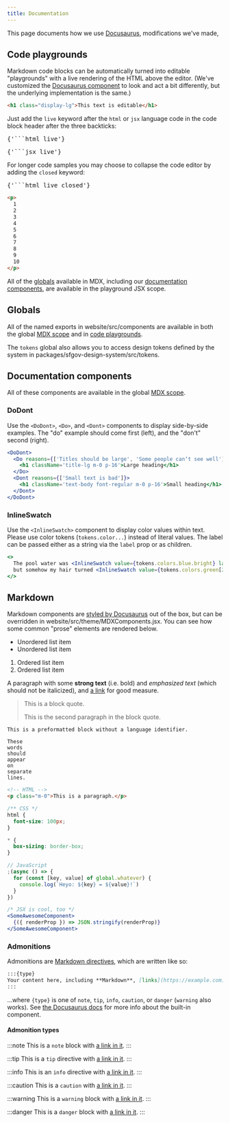 ```yaml
---
title: Documentation
---
```



This page documents how we use [Docusaurus], modifications we've made,

## Code playgrounds

Markdown code blocks can be automatically turned into editable "playgrounds" with a
live rendering of the HTML above the editor. (We've customized the
[Docusaurus component][code blocks] to look and act a bit differently, but the
underlying implementation is the same.)

```html live
<h1 class="display-lg">This text is editable</h1>
```

Just add the `live` keyword after the `html` or `jsx` language code in the code block
header after the three backticks:

<pre>{'```html live'}</pre>

<pre>{'```jsx live'}</pre>

For longer code samples you may choose to collapse the code editor by adding the
`closed` keyword:

<pre>{'```html live closed'}</pre>

```html live closed
<p>
  1
  2
  3
  4
  5
  6
  7
  8
  9
  10
</p>
```

All of the [globals](#globals) available in MDX, including our
[documentation components](#documentation-components), are available in the playground
JSX scope.

## Globals

All of the named exports in <GitHubFileLink>website/src/components</GitHubFileLink>
are available in both the global [MDX scope] and in [code playgrounds].

The `tokens` global also allows you to access design tokens defined by the system
in <GitHubFileLink>packages/sfgov-design-system/src/tokens</GitHubFileLink>.

## Documentation components

All of these components are available in the global [MDX scope].

### DoDont

Use the `<DoDont>`, `<Do>`, and `<Dont>` components to display side-by-side examples.
The "do" example should come first (left), and the "don't" second (right).

```jsx live
<DoDont>
  <Do reasons={['Titles should be large', 'Some people canʼt see well']}>
    <h1 className='title-lg m-0 p-16'>Large heading</h1>
  </Do>
  <Dont reasons={['Small text is bad']}>
    <h1 className='text-body font-regular m-0 p-16'>Small heading</h1>
  </Dont>
</DoDont>
```

### InlineSwatch

Use the `<InlineSwatch>` component to display color values within text. Please use
color tokens (`tokens.color...`) instead of literal values. The label can be passed
either as a string via the `label` prop or as children.

```jsx live
<>
  The pool water was <InlineSwatch value={tokens.colors.blue.bright} label='blue' />,
  but somehow my hair turned <InlineSwatch value={tokens.colors.green[2]}>green</InlineSwatch>.
</>
```

## Markdown

Markdown components are [styled by Docusaurus][docusaurus styling] out of the box, but
can be overridden in <GitHubFileLink>website/src/theme/MDXComponents.jsx</GitHubFileLink>.
You can see how some common "prose" elements are rendered below.

- Unordered list item
- Unordered list item

1. Ordered list item
1. Ordered list item

A paragraph with some **strong text** (i.e. bold) and _emphasized text_ (which should not
be italicized), and [a link](/) for good measure.

> This is a block quote.
>
> This is the second paragraph in the block quote.

```
This is a preformatted block without a language identifier.

These
words
should
appear
on
separate
lines.
```

```html
<!-- HTML -->
<p class="m-0">This is a paragraph.</p>
```

```css
/** CSS */
html {
  font-size: 100px;
}

* {
  box-sizing: border-box;
}
```

```js
// JavaScript
;(async () => {
  for (const [key, value] of global.whatever) {
    console.log(`Heyo: ${key} = ${value}!`)
  }
})
```

```jsx
/* JSX is cool, too */
<SomeAwesomeComponent>
  {({ renderProp }) => JSON.stringify(renderProp)}
</SomeAwesomeComponent>
```

### Admonitions

Admonitions are [Markdown directives], which are written like so:

```markdown
:::{type}
Your content here, including **Markdown**, [links](https://example.com), etc.
:::
```

...where `{type}` is one of `note`, `tip`, `info`, `caution`, or `danger` (`warning` also works).
See [the Docusaurus docs](https://docusaurus.io/docs/markdown-features/admonitions) for more info
about the built-in component.

#### Admonition types

:::note
This is a `note` block with [a link in it](/).
:::

:::tip
This is a `tip` directive with [a link in it](/).
:::

:::info
This is an `info` directive with [a link in it](/).
:::

:::caution
This is a `caution` with [a link in it](/).
:::

:::warning
This is a `warning` block with [a link in it](/).
:::

:::danger
This is a `danger` block with [a link in it](/).
:::

[code blocks]: https://docusaurus.io/docs/next/markdown-features/code-blocks
[code playgrounds]: #code-playgrounds
[docusaurus]: https://docusaurus.io/
[docusaurus styling]: https://docusaurus.io/docs/styling-layout
[markdown directives]: https://talk.commonmark.org/t/generic-directives-plugins-syntax/444
[mdx]: https://docusaurus.io/docs/next/markdown-features/react
[mdx scope]: https://docusaurus.io/docs/next/markdown-features/react#mdx-component-scope